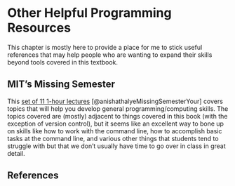 # Other Helpful Programming Resources

This chapter is mostly here to provide a place for me to stick useful references that may help people who are wanting to expand their skills beyond tools covered in this textbook.


## MIT's Missing Semester

This [set of 11 1-hour lectures](https://missing.csail.mit.edu/2020/command-line/) [@anishathalyeMissingSemesterYour] covers topics that will help you develop general programming/computing skills. The topics covered are (mostly) adjacent to things covered in this book (with the exception of version control), but it seems like an excellent way to bone up on skills like how to work with the command line, how to accomplish basic tasks at the command line, and various other things that students tend to struggle with but that we don't usually have time to go over in class in great detail. 


## References  {#sec-extra-gen-prog-refs}